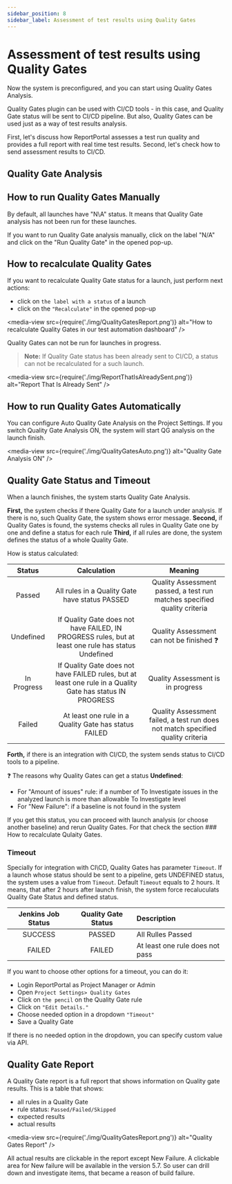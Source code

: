 ```yaml
---
sidebar_position: 8
sidebar_label: Assessment of test results using Quality Gates
---
```


# Assessment of test results using Quality Gates

Now the system is preconfigured, and you can start using Quality Gates Analysis.

Quality Gates plugin can be used with CI/CD tools - in this case, and Quality Gate status will be sent to CI/CD pipeline.
But also, Quality Gates can be used just as a way of test results analysis.

First, let's discuss how ReportPortal assesses a test run quality and provides a full report with real time test results.
Second, let's check how to send assessment results to CI/CD.

## Quality Gate Analysis

## How to run Quality Gates Manually

By default, all launches have "N\A" status. It means that Quality Gate analysis has not been run for these launches.

If you want to run Quality Gate analysis manually, click on the label "N/A" and click on the "Run Quality Gate" in the opened pop-up.

## How to recalculate Quality Gates

If you want to recalculate Quality Gate status for a launch, just perform next actions:

* click on ```the label with a status``` of a launch
* click on the ```"Recalculate"``` in the opened pop-up

<media-view src={require('./img/QualityGatesReport.png')} alt="How to recalculate Quality Gates in our test automation dashboard" />

Quality Gates can not be run for launches in progress.

>**Note:** If Quality Gate status has been already sent to CI/CD, a status can not be recalculated for a such launch.

<media-view src={require('./img/ReportThatIsAlreadySent.png')} alt="Report That Is Already Sent" />

## How to run Quality Gates Automatically

You can configure Auto Quality Gate Analysis on the Project Settings. If you switch Quality Gate Analysis ON, the system will start QG analysis on the launch finish.

<media-view src={require('./img/QualityGatesAuto.png')} alt="Quality Gate Analysis ON" />

## Quality Gate Status and Timeout

When a launch finishes, the system starts Quality Gate Analysis.

**First,** the system checks if there Quality Gate for a launch under analysis. If there is no, such Quality Gate, the system shows error message.
**Second,** if Quality Gates is found, the systems checks all rules in Quality Gate one by one and define a status for each rule
**Third,** if all rules are done, the system defines the status of a whole Quality Gate.

How is status calculated:

| Status | Calculation| Meaning |
| :----:      |:----:   |:----:   |
| Passed | All rules in a Quality Gate have status PASSED| Quality Assessment passed, a test run matches specified quality criteria  |
| Undefined| If Quality Gate does not have FAILED, IN PROGRESS rules, but at least one rule has status Undefined| Quality Assessment can not be finished :question: |
| In Progress| If Quality Gate does not have FAILED rules, but at least one rule in a Quality Gate has status IN PROGRESS| Quality Assessment is in progress |
| Failed | At least one rule in a Quality Gate has status FAILED| Quality Assessment failed, a test run does not match specified quality criteria |

**Forth,** if there is an integration with CI/CD, the system sends status to CI/CD tools to a pipeline.

:question: The reasons why Quality Gates can get a status **Undefined**:
* For "Amount of issues" rule: if a number of To Investigate issues in the analyzed launch is more than allowable To Investigate level
* For "New Failure": if a baseline is not found in the system

If you get this status, you can proceed with launch analysis (or choose another baseline) and rerun Quality Gates. For that check the section ### How to recalculate Qulaity Gates.

### Timeout
Specially for integration with CI\CD, Quality Gates has parameter ```Timeout```. If a launch whose status should be sent to a pipeline, gets UNDEFINED status, the system uses a value from ```Timeout```. Default ```Timeout``` equals to 2 hours. It means, that after 2 hours after launch finish, the system force recaluculats Quality Gate Status and defined status.

| Jenkins Job Status | Quality Gate Status | Description              |
| :----:      |    :----:   | :---                                    |
| SUCCESS     | PASSED      | All Rulles Passed                 |
| FAILED      | FAILED      | At least one rule does not pass                |	

If you want to choose other options for a timeout, you can do it:

* Login ReportPortal as Project Manager or Admin
* Open ```Project Settings> Quality Gates```
* Click on ```the pencil``` on the Quality Gate rule
* Click on ```"Edit Details."```
* Choose needed option in a dropdown ```"Timeout"```
* Save a Quality Gate

If there is no needed option in the dropdown, you can specify custom value via API.

## Quality Gate Report

A Quality Gate report is a full report that shows information on Quality gate results. This is a table that shows:

* all rules in a Quality Gate
*  rule status: ```Passed/Failed/Skipped```
*  expected results
*  actual results

<media-view src={require('./img/QualityGatesReport.png')} alt="Quality Gates Report" />

All actual results are clickable in the report except New Failure. A clickable area for New failure will be available in the version 5.7. So user can drill down and investigate items, that became a reason of build failure.
